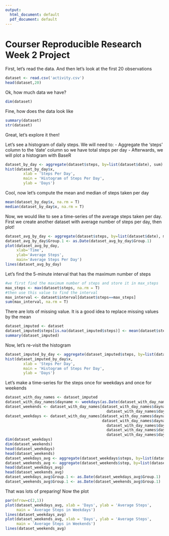 ---
output:
  html_document: default
  pdf_document: default
---
Courser Reproducible Research Week 2 Project
============================================

First, let's read the data. And then let's look at the first 20 observations

```{r}
dataset <- read.csv('activity.csv')
head(dataset,20)
```

Ok, how much data we have?

```{r}
dim(dataset)
```

Fine, how does the data look like

```{r}
summary(dataset)
str(dataset)
```

Great, let's explore it then!

Let's see a histogram of daily steps. We will need to:
- Aggregate the 'steps' column to the 'date' column so we have total steps per day
- Afterwards, we will plot a histogram with BaseR

```{r}
dataset_by_day <- aggregate(dataset$steps, by=list(dataset$date), sum)
hist(dataset_by_day$x, 
        xlab = 'Steps Per Day', 
        main = 'Histogram of Steps Per Day', 
        ylab = 'Days')
```

Cool, now let's compute the mean and median of steps taken per day

```{r}
mean(dataset_by_day$x, na.rm = T)
median(dataset_by_day$x, na.rm = T)
```

Now, we would like to see a time-series of the average steps taken per day.
First we create another dataset with average number of steps per day, then plot!

```{r}
dataset_avg_by_day <- aggregate(dataset$steps, by=list(dataset$date), mean)
dataset_avg_by_day$Group.1 <- as.Date(dataset_avg_by_day$Group.1)
plot(dataset_avg_by_day, 
     xlab='Time', 
     ylab='Average Steps', 
     main='Average Steps Per Day')
lines(dataset_avg_by_day)
```

Let's find the 5-minute interval that has the maximum number of steps

```{r}
#we first find the maximum number of steps and store it in max_steps
max_steps <- max(dataset$steps, na.rm = T)
#then use this value to find the interval
max_interval <- dataset$interval[dataset$steps==max_steps]
sum(max_interval, na.rm = T)
```

There are lots of missing value. It is a good idea to replace missing values by the mean

```{r}
dataset_imputed <- dataset
dataset_imputed$steps[is.na(dataset_imputed$steps)] <- mean(dataset$steps, na.rm = T)
summary(dataset_imputed)
```

Now, let's re-visit the histogram
```{r}
dataset_imputed_by_day <- aggregate(dataset_imputed$steps, by=list(dataset_imputed$date), sum)
hist(dataset_imputed_by_day$x, 
        xlab = 'Steps Per Day', 
        main = 'Histogram of Steps Per Day', 
        ylab = 'Days')
```

Let's make a time-series for the steps once for weekdays and once for weekends

```{r}
dataset_with_day_names <- dataset_imputed
dataset_with_day_names$dayname <- weekdays(as.Date(dataset_with_day_names$date))
dataset_weekends <- dataset_with_day_names[dataset_with_day_names$dayname == 'Friday' | 
                                             dataset_with_day_names$dayname == 'Saturday',]
dataset_weekdays <- dataset_with_day_names[dataset_with_day_names$dayname == 'Sunday'| 
                                           dataset_with_day_names$dayname == 'Monday' |
                                             dataset_with_day_names$dayname == 'Tuesday'|
                                             dataset_with_day_names$dayname == 'Wednesday'|
                                             dataset_with_day_names$dayname == 'Thursday', ]
dim(dataset_weekdays)
dim(dataset_weekends)
head(dataset_weekdays)
head(dataset_weekends)
dataset_weekdays_avg <- aggregate(dataset_weekdays$steps, by=list(dataset_weekdays$date), mean)
dataset_weekends_avg <- aggregate(dataset_weekends$step, by=list(dataset_weekends$date), mean)
head(dataset_weekdays_avg)
head(dataset_weekends_avg)
dataset_weekdays_avg$Group.1 <- as.Date(dataset_weekdays_avg$Group.1)
dataset_weekends_avg$Group.1 <- as.Date(dataset_weekends_avg$Group.1)
```

That was lots of preparing!
Now the plot

```{r fig.height=10}
par(mfrow=c(2,1))
plot(dataset_weekdays_avg, xlab = 'Days', ylab = 'Average Steps',
     main = 'Average Steps in Weekdays')
lines(dataset_weekdays_avg)
plot(dataset_weekends_avg, xlab = 'Days', ylab = 'Average Steps',
     main = 'Average Steps in Weekends')
lines(dataset_weekends_avg)
```

